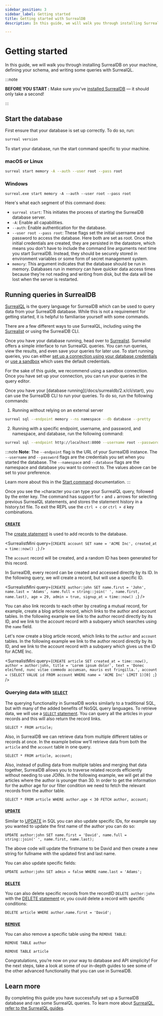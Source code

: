 ```yaml
---
sidebar_position: 3
sidebar_label: Getting started
title: Getting started with SurrealDB
description: In this guide, we will walk you through installing SurrealDB on your machine, defining your schema, and writing some queries with SurrealQL.

---
```



# Getting started

In this guide, we will walk you through installing SurrealDB on your machine, defining your schema, and writing some queries with SurrealQL.

:::note

__BEFORE YOU START :__ Make sure you’ve [installed SurrealDB](/docs/surrealdb/2.x/installation) — it should only take a second!

:::

## Start the database

First ensure that your database is set up correctly. To do so, run:

```bash
surreal version
```
To start your database, run the start command specific to your machine.

### macOS or Linux

```bash
surreal start memory -A --auth --user root --pass root
```
### Windows 

```shell
surreal.exe start memory -A --auth --user root --pass root
```

Here's what each segment of this command does: 

- `surreal start`: This initiates the process of starting the SurrealDB database server.
- `-A`: Enable all capabilities.
- `--auth`: Enable authentication for the database.
- `--user root --pass root`: These flags set the initial username and password to access the database. Here both are set as root. Once the initial credentials are created, they are persisted in the datastore, which means you don't have to include the command line arguments next time you start SurrealDB. Instead, they should be securely stored in environment variables or some form of secret management system.
- `memory`: This argument indicates that the database should be run in memory. Databases run in memory can have quicker data access times because they're not reading and writing from disk, but the data will be lost when the server is restarted.

## Running queries in SurrealDB

[SurrealQL](/docs/surrealdb/2.x/surrealql/) is the query language for SurrealDB which can be used to query data from your SurrealDB database. While this is not a requirement for getting started, it is helpful to familiarise yourself with some commands.

There are a few different ways to use SurrealQL, including using the [Surrealist](https://Surrealist.app) or using the SurrealDB CLI.

<Tabs groupId="running-surrealql">
  <TabItem value="npm" label="Using Surrealist" default>

Once you have your database running, head over to [Surrealist](https://Surrealist.app). Surrealist offers a simple interface to run SurrealQL queries. You can run queries, view the results, and even save your queries for later use. To start running queries, you can either [set up a connection using your database credentials](/docs/surrealist/#connecting-to-surrealdb) or [use a sandbox](/docs/surrealist/#connecting-to-the-sandbox) which uses the default credentials.

For the sake of this guide, we recommend using a sandbox connection. Once you have set up your connection, you can run your queries in the query editor. 

</TabItem>
<TabItem value="CLI" label="Using CLI">
Once you have your [database running](/docs/surrealdb/2.x/cli/start), you can use the SurrealDB CLI to run your queries. To do so, run the following commands:

1. Running without relying on an external server

```bash
surreal sql --endpoint memory --ns namespace --db database --pretty
```

2. Running with a specific endpoint, username, and password, and namespace, and database, run the following command: 

```bash
surreal sql --endpoint http://localhost:8000 --username root --password root --namespace test --database test
```
:::note
__Note__: The `--endpoint` flag is the URL of your SurrealDB instance. The `--username` and `--password` flags are the credentials you set when you started the database. The `--namespace` and `--database` flags are the namespace and database you want to connect to. The values above can be set to your preference. 

Learn more about this in the [Start command](/docs/surrealdb/2.x/cli/start) documentation.
:::

Once you see the `>`character you can type your SurrealQL query, followed by the enter key. The command has support for `↑` and `↓` arrows for selecting previous SurrealQL statements, and stores the statement history in a history.txt file. To exit the REPL use the `ctrl + c` or `ctrl + d` key combinations.
</TabItem>
</Tabs>

### [`CREATE`](/docs/surrealdb/2.x/surrealql/statements/create)

The [create statement](/docs/surrealdb/2.x/surrealql/statements/create) is used to add records to the database.

<SurrealistMini
	query={`CREATE account SET
	name = 'ACME Inc',
	created_at = time::now()
;`}
/>

The `account` record will be created, and a random ID has been generated for this record.

In SurrealDB, every record can be created and accessed directly by its ID. In the following query, we will create a record, but will use a specific ID.

<SurrealistMini
	query={`CREATE author:john SET
	name.first = 'John',
	name.last = 'Adams',
	name.full = string::join(' ', name.first, name.last),
	age = 29,
	admin = true,
	signup_at = time::now()
;`}
/>

You can also link records to each other by creating a mutual record, for example, create a blog article record, which links to the author and account tables. In the following example we link to the author record directly by its ID, and we link to the account record with a subquery which searches using the `name` field.

Let's now create a blog article record, which links to the `author` and `account` tables. In the following example we link to the author record directly by its ID, and we link to the account record with a subquery which gives us the ID for ACME Inc.


<SurrealistMini
	query={`CREATE article SET
	created_at = time::now(),
	author = author:john,
	title = 'Lorem ipsum dolor',
	text = 'Donec eleifend, nunc vitae commodo accumsan, mauris est fringilla.',
	account = (SELECT VALUE id FROM account WHERE name = 'ACME Inc' LIMIT 1)[0]
;`}
/>

### Querying data with [`SELECT`](/docs/surrealdb/2.x/surrealql/statements/select)

The querying functionality in SurrealDB works similarly to a traditional SQL, but with many of the added benefits of NoSQL query languages. To retrieve data, we will use a [`SELECT` statement](/docs/surrealdb/2.x/surrealql/statements/select). You can query all the articles in your records and this will also return the record links.

```surql
SELECT * FROM article;
```

Also, in SurrealDB we can retrieve data from multiple different tables or records at once. In the example below we'll retrieve data from both the `article` and the `account` table in one query.

```surql
SELECT * FROM article, account;
```

<SurrealistMini url= "https://dev.surrealist.app/mini?setup=CREATE+author%3Ajohn+SET%0A%09name.first+%3D+%27John%27%2C%0A%09name.last+%3D+%27Adams%27%2C%0A%09name.full+%3D+string%3A%3Ajoin%28%27+%27%2C+name.first%2C+name.last%29%2C%0A%09age+%3D+29%2C%0A%09admin+%3D+true%2C%0A%09signup_at+%3D+time%3A%3Anow%28%29%3B%0A%0ACREATE+article+SET%0A%09created_at+%3D+time%3A%3Anow%28%29%2C%0A%09author+%3D+author%3Ajohn%2C%0A%09title+%3D+%27Lorem+ipsum+dolor%27%2C%0A%09text+%3D+%27Donec+eleifend%2C+nunc+vitae+commodo+accumsan%2C+mauris+est+fringilla.%27%2C%0A%09account+%3D+%28SELECT+VALUE+id+FROM+account+WHERE+name+%3D+%27ACME+Inc%27+LIMIT+1%29%5B0%5D%0A%3B&query=SELECT+*+FROM+article%2C+account%3B" />

Also, instead of pulling data from multiple tables and merging that data together, SurrealDB allows you to traverse related records efficiently without needing to use JOINs. In the following example, we will get all the articles where the author is younger than 30. In order to get the information for the author age for our filter condition we need to fetch the relevant records from the author table.

```surql
SELECT * FROM article WHERE author.age < 30 FETCH author, account;
```
<SurrealistMini url="https://dev.surrealist.app/mini?setup=CREATE+author%3Ajohn+SET%0A%09name.first+%3D+%27John%27%2C%0A%09name.last+%3D+%27Adams%27%2C%0A%09name.full+%3D+string%3A%3Ajoin%28%27+%27%2C+name.first%2C+name.last%29%2C%0A%09age+%3D+29%2C%0A%09admin+%3D+true%2C%0A%09signup_at+%3D+time%3A%3Anow%28%29%3B%0A%0ACREATE+article+SET%0A%09created_at+%3D+time%3A%3Anow%28%29%2C%0A%09author+%3D+author%3Ajohn%2C%0A%09title+%3D+%27Lorem+ipsum+dolor%27%2C%0A%09text+%3D+%27Donec+eleifend%2C+nunc+vitae+commodo+accumsan%2C+mauris+est+fringilla.%27%2C%0A%09account+%3D+%28SELECT+VALUE+id+FROM+account+WHERE+name+%3D+%27ACME+Inc%27+LIMIT+1%29%5B0%5D%0A%3B&query=SELECT+*+FROM+article+WHERE+author.age+%3C+30+FETCH+author%2C+account%3B" />

### [`UPDATE`](/docs/surrealdb/2.x/surrealql/statements/update)

Similar to [UPDATE](/docs/surrealdb/2.x/surrealql/statements/update) in SQL you can also update specific IDs, for example say you wanted to update the first name of the author you can do so:

```surql
UPDATE author:john SET name.first = 'David', name.full = string::join(' ', name.first, name.last);
```

<SurrealistMini url="https://dev.surrealist.app/mini?setup=CREATE+author%3Ajohn+SET%0A%09name.first+%3D+%27John%27%2C%0A%09name.last+%3D+%27Adams%27%2C%0A%09name.full+%3D+string%3A%3Ajoin%28%27+%27%2C+name.first%2C+name.last%29%2C%0A%09age+%3D+29%2C%0A%09admin+%3D+true%2C%0A%09signup_at+%3D+time%3A%3Anow%28%29%3B%0A%0ACREATE+article+SET%0A%09created_at+%3D+time%3A%3Anow%28%29%2C%0A%09author+%3D+author%3Ajohn%2C%0A%09title+%3D+%27Lorem+ipsum+dolor%27%2C%0A%09text+%3D+%27Donec+eleifend%2C+nunc+vitae+commodo+accumsan%2C+mauris+est+fringilla.%27%2C%0A%09account+%3D+%28SELECT+VALUE+id+FROM+account+WHERE+name+%3D+%27ACME+Inc%27+LIMIT+1%29%5B0%5D%0A%3B&query=UPDATE+author%3Ajohn+SET+name.first+%3D+%27David%27%2C+name.full+%3D+string%3A%3Ajoin%28%27+%27%2C+name.first%2C+name.last%29%3B"/>

The above code will update the firstname to be David and then create a new string for fullname with the updated first and last name. 

You can also update specific fields:

```surql
UPDATE author:john SET admin = false WHERE name.last = 'Adams';
```

### [`DELETE`](/docs/surrealdb/2.x/surrealql/statements/delete)

You can also delete specific records from the recordID `DELETE author:john` with the [DELETE statement](/docs/surrealdb/2.x/surrealql/statements/delete) or, you could delete a record with specific conditions:

```surql
DELETE article WHERE author.name.first = 'David';
```

### [`REMOVE`](/docs/surrealdb/2.x/surrealql/statements/remove)

You can also remove a specific table using the `REMOVE TABLE`:

```surql
REMOVE TABLE author
```

```surql
REMOVE TABLE article
```

Congratulations, you’re now on your way to database and API simplicity! For the next steps, take a look at some of our in-depth guides to see some of the other advanced functionality that you can use in SurrealDB.

## Learn more

By completing this guide you have successfully set up a SurrealDB database and ran some SurrealQL queries. To learn more about [SurrealQL, refer to the SurrealQL guides](https://surrealdb.com/docs/surrealql).
